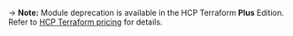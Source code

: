 -> **Note:** Module deprecation is available in the HCP Terraform **Plus** Edition. Refer to [HCP Terraform pricing](https://www.hashicorp.com/products/terraform/pricing) for details.